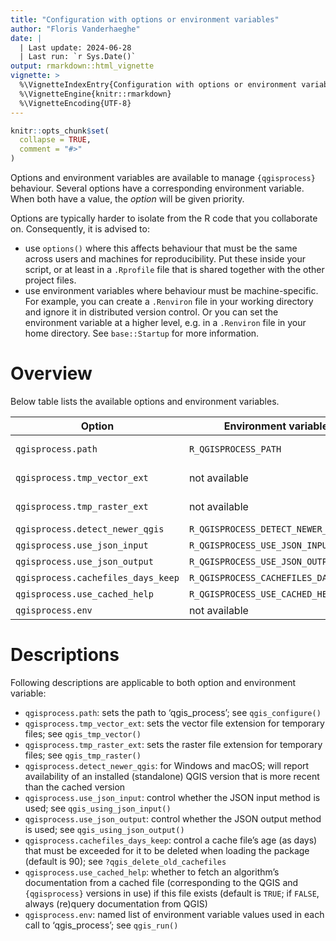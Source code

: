 ```yaml
---
title: "Configuration with options or environment variables"
author: "Floris Vanderhaeghe"
date: |
  | Last update: 2024-06-28
  | Last run: `r Sys.Date()`
output: rmarkdown::html_vignette
vignette: >
  %\VignetteIndexEntry{Configuration with options or environment variables}
  %\VignetteEngine{knitr::rmarkdown}
  %\VignetteEncoding{UTF-8}
---
```


```r
knitr::opts_chunk$set(
  collapse = TRUE,
  comment = "#>"
)
```

Options and environment variables are available to manage `{qgisprocess}` behaviour.
Several options have a corresponding environment variable.
When both have a value, the _option_ will be given priority.

Options are typically harder to isolate from the R code that you collaborate on.
Consequently, it is advised to:

- use `options()` where this affects behaviour that must be the same across
users and machines for reproducibility.
Put these inside your script, or at least in a `.Rprofile` file that is
shared together with the other project files.
- use environment variables where behaviour must be machine-specific.
For example, you can create a `.Renviron` file in your working directory
and ignore it in distributed version control.
Or you can set the environment variable at a higher level, e.g. in a
`.Renviron` file in your home directory.
See `base::Startup` for more information.

# Overview

Below table lists the available options and environment variables.

Option | Environment variable | Type
-- | -- | --
`qgisprocess.path` | `R_QGISPROCESS_PATH` | string (filepath)
`qgisprocess.tmp_vector_ext` | not available | string (file extension)
`qgisprocess.tmp_raster_ext` | not available | string (file extension)
`qgisprocess.detect_newer_qgis` | `R_QGISPROCESS_DETECT_NEWER_QGIS` | logical
`qgisprocess.use_json_input` | `R_QGISPROCESS_USE_JSON_INPUT` | logical 
`qgisprocess.use_json_output` | `R_QGISPROCESS_USE_JSON_OUTPUT` | logical
`qgisprocess.cachefiles_days_keep` | `R_QGISPROCESS_CACHEFILES_DAYS_KEEP` | numeric
`qgisprocess.use_cached_help` | `R_QGISPROCESS_USE_CACHED_HELP` | logical
`qgisprocess.env` | not available | named list

# Descriptions

Following descriptions are applicable to both option and environment variable:

- `qgisprocess.path`: sets the path to 'qgis_process'; see `qgis_configure()`
- `qgisprocess.tmp_vector_ext`: sets the vector file extension for temporary files; see `qgis_tmp_vector()`
- `qgisprocess.tmp_raster_ext`: sets the raster file extension for temporary files; see `qgis_tmp_raster()`
- `qgisprocess.detect_newer_qgis`: for Windows and macOS; will report availability of an installed (standalone) QGIS version that is more recent than the cached version
- `qgisprocess.use_json_input`: control whether the JSON input method is used; see `qgis_using_json_input()`
- `qgisprocess.use_json_output`: control whether the JSON output method is used; see `qgis_using_json_output()`
- `qgisprocess.cachefiles_days_keep`: control a cache file's age (as days) that must be exceeded for it to be deleted when loading the package (default is 90); see `?qgis_delete_old_cachefiles`
- `qgisprocess.use_cached_help`: whether to fetch an algorithm's documentation from a cached file (corresponding to the QGIS and `{qgisprocess}` versions in use) if this file exists (default is `TRUE`; if `FALSE`, always (re)query documentation from QGIS)
- `qgisprocess.env`: named list of environment variable values used in each call to 'qgis_process'; see `qgis_run()`
